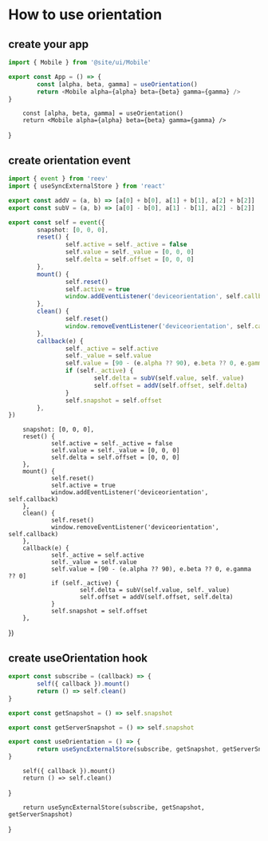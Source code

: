 # How to use orientation

## create your app

```ts
import { Mobile } from '@site/ui/Mobile'

export const App = () => {
        const [alpha, beta, gamma] = useOrientation()
        return <Mobile alpha={alpha} beta={beta} gamma={gamma} />
}
```


        const [alpha, beta, gamma] = useOrientation()
        return <Mobile alpha={alpha} beta={beta} gamma={gamma} />
}

<App />

## create orientation event

```ts
import { event } from 'reev'
import { useSyncExternalStore } from 'react'

export const addV = (a, b) => [a[0] + b[0], a[1] + b[1], a[2] + b[2]]
export const subV = (a, b) => [a[0] - b[0], a[1] - b[1], a[2] - b[2]]

export const self = event({
        snapshot: [0, 0, 0],
        reset() {
                self.active = self._active = false
                self.value = self._value = [0, 0, 0]
                self.delta = self.offset = [0, 0, 0]
        },
        mount() {
                self.reset()
                self.active = true
                window.addEventListener('deviceorientation', self.callback)
        },
        clean() {
                self.reset()
                window.removeEventListener('deviceorientation', self.callback)
        },
        callback(e) {
                self._active = self.active
                self._value = self.value
                self.value = [90 - (e.alpha ?? 90), e.beta ?? 0, e.gamma ?? 0]
                if (self._active) {
                        self.delta = subV(self.value, self._value)
                        self.offset = addV(self.offset, self.delta)
                }
                self.snapshot = self.offset
        },
})
```



        snapshot: [0, 0, 0],
        reset() {
                self.active = self._active = false
                self.value = self._value = [0, 0, 0]
                self.delta = self.offset = [0, 0, 0]
        },
        mount() {
                self.reset()
                self.active = true
                window.addEventListener('deviceorientation', self.callback)
        },
        clean() {
                self.reset()
                window.removeEventListener('deviceorientation', self.callback)
        },
        callback(e) {
                self._active = self.active
                self._value = self.value
                self.value = [90 - (e.alpha ?? 90), e.beta ?? 0, e.gamma ?? 0]
                if (self._active) {
                        self.delta = subV(self.value, self._value)
                        self.offset = addV(self.offset, self.delta)
                }
                self.snapshot = self.offset
        },
})

## create useOrientation hook

```ts
export const subscribe = (callback) => {
        self({ callback }).mount()
        return () => self.clean()
}

export const getSnapshot = () => self.snapshot

export const getServerSnapshot = () => self.snapshot

export const useOrientation = () => {
        return useSyncExternalStore(subscribe, getSnapshot, getServerSnapshot)
}
```

        self({ callback }).mount()
        return () => self.clean()
}



        return useSyncExternalStore(subscribe, getSnapshot, getServerSnapshot)
}
